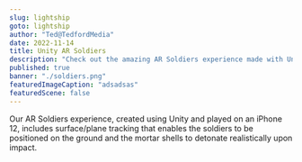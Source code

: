 ```yaml
---
slug: lightship
goto: lightship
author: "Ted@TedfordMedia"
date: 2022-11-14
title: Unity AR Soldiers
description: "Check out the amazing AR Soldiers experience made with Unity using ARKit"
published: true
banner: "./soldiers.png"
featuredImageCaption: "adsadsas"
featuredScene: false
---
```


<Layout>
  Our AR Soldiers experience, created using Unity and played on an iPhone 12, includes surface/plane tracking that enables the soldiers to be positioned on the ground and the mortar shells to detonate realistically upon impact. <br /><br />
<YouTube youTubeId="Ha5X5L4EzPc" />
</Layout> 
